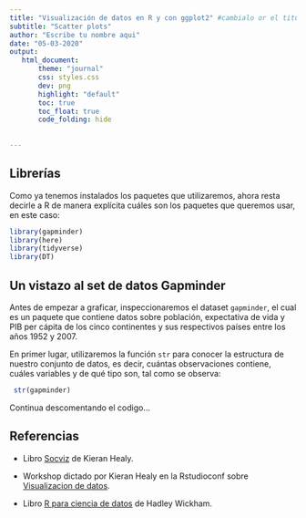```yaml
---
title: "Visualización de datos en R y con ggplot2" #cambialo or el titulo de tu proyecto
subtitle: "Scatter plots"
author: "Escribe tu nombre aqui"
date: "05-03-2020"
output:
   html_document:
       theme: "journal"
       css: styles.css
       dev: png
       highlight: "default"
       toc: true
       toc_float: true
       code_folding: hide
       
 
---
```

 
 
## **Librerías**

Como ya tenemos instalados los paquetes que utilizaremos, ahora resta decirle a R de manera explícita cuáles son los paquetes que queremos usar, en este caso: 

```r

library(gapminder)
library(here)
library(tidyverse)
library(DT)

```

## Un vistazo al set de datos Gapminder

Antes de empezar a graficar, inspeccionaremos el dataset `gapminder`, el cual es un paquete que contiene datos sobre población, expectativa de vida y PIB per cápita de los cinco continentes y sus respectivos países entre los años 1952 y 2007. 

En primer lugar, utilizaremos la función `str` para conocer la estructura de nuestro conjunto de datos, es decir, cuántas observaciones contiene, cuáles variables y de qué tipo son, tal como se observa:


```r

 str(gapminder)

```


Continua descomentando el codigo...



<!-- En segundo lugar, utilizaremos la función `datatable` del paquete `DT`, la cual mostrará el conjunto de datos en el formato de tabla interactiva, la cual nos permite realizadar un recorrido rápido por los datos, e incluso buscar algún dato en particular, por ejemplo, los datos correspondientes a Argentina. -->




<!-- ```{r DT_gapminder, echo=TRUE, message=FALSE, warning=FALSE, fig.height=8, fig.width=10, fig.show = "hold"} -->
<!--  datatable(gapminder) -->

<!-- ``` -->





<!-- # **Gráfico paso a paso  ¿Lo hacemos en capas?** -->

<!-- ## **1. Datos** -->

<!-- Luego de darle un vistazo a los datos, estamos en condiciones de comenzar a graficar, el primer paso es `ggplot(data = gapminder)`, de esta manera creamos un objeto 'ggplot' que utilizará los datos de la tabla `gapminder`. -->



<!-- ```{r datos_1, message=FALSE, warning=FALSE, fig.height=8, fig.width=10, fig.show="hold" } -->

<!-- # el símbolo '<-' representa asignación, el cual nos permite asignar el objeto ggplot a una variable, en este caso, 'p'. -->

<!-- p <- ggplot(data = gapminder) -->

<!-- ``` -->


<!-- **Importante**: cada vez que querramos agregar una nueva capa al gráfico utilizamos el operador  **'+'**, seguido de la capa deseada (`función_geom`, `labs`, `theme`, etc.). -->



<!-- ## **2. Atributos estéticos** -->

<!-- Mediante el **mapeo** o **mapping** le decimos a ggplot cuáles son las variables que queremos representar mediante elementos del gráfico. Elegimos las variables **gdpPercap**, **lifeExp** y **continent**, donde la primera estará asignada a 'x', la segunda a 'y' y la última al atributo `color`, por el cual se asignará un color diferente por cada valor distinto de la variable continente.  -->

<!-- Otros elementos estéticos pueden incluir, por ejemplo, `shape` y `size`. -->


<!-- ```{r atributos_esteticos_2, message=FALSE, warning=FALSE, fig.height=8, fig.width=10, fig.show = "hold", tidy=TRUE} -->

<!-- p <- ggplot(data = gapminder,mapping = aes(x = gdpPercap,y = lifeExp, color=continent)) -->
<!-- p -->
<!-- ``` -->




<!-- ## **3. Función Geom** -->

<!-- Recuerda que cada `geom` es una función y que una función lleva argumentos, los cuales generalmente son opcionales. Queremos  graficar un diagrama de dispersión o **scatterplot**, entonces elegimos la función `geom_point` y le pasamos como argumento `size= 3`, con esto le indicamos a ggplot el tamaño de los puntos que se aplicará al gráfico. -->

<!-- ```{r funcion_geom_3, message=FALSE, warning=FALSE, fig.height=8, fig.width=10, fig.show = "hold", fig.align='center', tidy=TRUE} -->

<!-- p + geom_point(size=3) -->


<!-- ``` -->



<!-- En la figura anterior podemos observar la relación existente entre el **ingreso bruto per cápita** y la **esperanza de vida** de cada país.  -->




<!-- ## **4. Sistemas de coordenadas y escalas** -->


<!-- ```{r coord_escalas_4, message=FALSE, warning=FALSE, fig.height=8, fig.width=10, fig.show = "hold", fig.align='center', tidy=TRUE} -->

<!-- # A partir de acá comenzaremos a codear el gráfico completo para que el proceso sea más claro: -->

<!-- p <- ggplot(data = gapminder,mapping = aes(x = gdpPercap,y = lifeExp,color = continent)) + -->
<!--      geom_point(size=3) + -->
<!--      coord_cartesian() + -->
<!--      scale_x_log10(labels= scales::dollar) -->

<!-- p -->
<!-- ``` -->




<!-- ## **5. Etíquetas y guías**  -->

<!-- Con la capa de `labs` o 'etiquetas' defino **título**, **subtítulo** y **caption** del gráfico. Además, especifico `color= " "` para eliminar el título de la leyenda correspondiente a la variable 'continente' por ser redundante. -->
<!-- Además con la capa de `guides` o 'guía' modifico el tamaño de las formas (puntos) de la leyenda correspondiente a la variable continente. -->

<!-- ```{r etiquetas_5, message=FALSE, warning=FALSE, fig.height=8, fig.width=10,  fig.show = "hold", fig.align='center', tidy=TRUE} -->


<!-- ggplot(data = gapminder,mapping = aes(x = gdpPercap,y = lifeExp,color = continent)) +  -->
<!--       geom_point(size=3) + -->
<!--       coord_cartesian() + -->
<!--       scale_x_log10(labels= scales::dollar) + -->
<!--       labs(x = "Ingreso (GDP) Per Capita", y = "Esperanza de vida en años", -->
<!--            title = "Crecimiento económico y esperanza de vida", -->
<!--            subtitle = "Los puntos se representan por año-país", -->
<!--            caption = "DataSource: Gapminder - Link: https://www.gapminder.org", color=" ") + -->
<!--       guides(color = guide_legend(override.aes = list(size = 5))) -->


<!-- ``` -->





<!-- ## **6. Paleta de colores** -->


<!-- **¿Y si queremos cambiar el color?** -->

<!-- Existen muchos paquetes de paletas de colores y cada uno ofrece diferentes opciones, por ejemplo el paquete **RColorBrewer** ofrece: -->


<!-- - **Opciones de paletas cualitativas** -->

<!-- ```{r paleta_Brewer_cualitativas, message=FALSE, warning=FALSE, fig.height=10, fig.width=12} -->

<!-- library(RColorBrewer) -->
<!-- display.brewer.all(type = "qual") -->

<!-- ``` -->


<!-- - **Opciones de paletas cuantitativas** -->

<!-- ```{r  paleta_Brewer_cuantitativas, message=FALSE, warning=FALSE, fig.height=10, fig.width=12} -->

<!-- display.brewer.all(type = "seq") -->
<!-- ``` -->


<!-- - **Opciones de paletas divergentes** -->

<!-- ```{r  paleta_Brewer_divergentes, message=FALSE, warning=FALSE, fig.height=10, fig.width=12} -->

<!-- display.brewer.all(type = "div") -->
<!-- ``` -->





<!-- ### Probamos la opción **`Set2`** -->

<!-- Utilizamos la opción `scale_color_brewer(palette= "Set2")`. -->

<!-- ```{r grafico_con_Brewer, message=FALSE, warning=FALSE, fig.height=8, fig.width=10, fig.show = "hold", fig.align='center', tidy=TRUE} -->

<!-- pSet2 <- ggplot(data = gapminder,mapping = aes(x = gdpPercap,y = lifeExp,color= continent)) +  -->
<!--                 geom_point(size=3) + -->
<!--                 scale_color_brewer(palette="Set2") + -->
<!--                 coord_cartesian() + -->
<!--                 scale_x_log10(labels= scales::dollar) + -->
<!--                 labs(x = "Ingreso (GDP) Per Cápita", y = "Esperanza de vida", -->
<!--                        title = "Crecimiento económico y esperanza de vida", -->
<!--                        subtitle = "Los puntos se representan por año-país", -->
<!--                        caption = "DataSource: Gapminder - Link: https://www.gapminder.org", color=" ") + -->
<!--                 guides(color = guide_legend(override.aes = list(size = 5))) -->

<!-- pSet2 -->

<!-- ``` -->



<!-- ### Probamos la opción **`Dark2`** -->

<!-- Utilizamos la opción `scale_color_brewer(palette= "Dark2")`. -->

<!-- ```{r grafico_con_Brewer_dark2, message=FALSE, warning=FALSE, fig.height=8, fig.width=10, fig.show = "hold", fig.align='center', tidy=TRUE} -->

<!-- pdark2 <- ggplot(data = gapminder,mapping = aes(x = gdpPercap,y = lifeExp,color = continent)) +  -->
<!--                 geom_point(size=3)+ -->
<!--                 scale_color_brewer(palette="Dark2") + -->
<!--                 coord_cartesian() + -->
<!--                 scale_x_log10(labels= scales::dollar) + -->
<!--                 labs(x = "Ingreso (GDP) Per Cápita", y = "Esperanza de vida", -->
<!--                      title = "Crecimiento económico y esperanza de vida", -->
<!--                      subtitle = "Los puntos se representan por año-país", -->
<!--                      caption = "DataSource: Gapminder - Link: https://www.gapminder.org", color=" ") + -->
<!--                 guides(color = guide_legend(override.aes = list(size = 5))) -->

<!-- pdark2  -->
<!-- ``` -->





<!-- ### ¿Y si queremos trabajar con nuestra propia paleta de colores? -->

<!-- Utilizamos una escala manual de colores, donde especificamos los colores elegidos y las etiquetas de cada uno de ellos: -->


<!-- `scale_color_manual(values= c("color1", "color2",..., "colorN"), labels= c("nombre1", "nombre2",..., "nombreN"))` -->


<!-- ```{r grafico_colores_propios, message=FALSE, warning=FALSE, fig.height=8, fig.width=10, fig.show = "hold", fig.align='center', tidy=TRUE} -->

<!-- pmanual <- ggplot(data = gapminder,mapping = aes(x = gdpPercap,y = lifeExp,color = continent)) +  -->
<!--                   geom_point(size=3) + -->
<!--                   scale_color_manual(values = c("#41b6a6", "#f6e37c",   "#f5a26b","#51b8df","#713580"), labels = c("Africa", "América","Asia",  "Europa", "Oceanía")) + -->
<!--                   coord_cartesian() + -->
<!--                   scale_x_log10(labels= scales::dollar) + -->
<!--                   labs(x = "Ingreso (GDP) Per Cápita", y = "Esperanza de vida", -->
<!--                      title = "Crecimiento económico y esperanza de vida", -->
<!--                      subtitle = "Los puntos se representan por año-país", -->
<!--                      caption = "DataSource: Gapminder - Link: https://www.gapminder.org", color=" ") + -->
<!--                   guides(color = guide_legend(override.aes = list(size = 5))) -->

<!-- pmanual -->
<!-- ``` -->



<!-- ## **7. Temas** -->


<!-- Para cambiar la apariencia del gráfico podemos agregar otra capa con un tema en particular, existen temas que vienen ya incluidos en ggplot2 como, por ejemplo: -->

<!--  * `theme_bw()` -->
<!--  * `theme_minimal()` -->
<!--  * `theme_dark()` -->
<!--  * `theme_grey()`  -->
<!--  * `theme_gray()` -->



<!-- ### Theme_grey -->


<!-- ```{r thema_bw, message=FALSE, warning=FALSE, fig.height=8, fig.width=10, fig.show = "hold", fig.align='center', tidy=TRUE} -->

<!-- p_theme_bw <- ggplot(data = gapminder,mapping = aes(x = gdpPercap,y = lifeExp,color = continent)) +  -->
<!--                     geom_point(size=3)+ -->
<!--                     scale_color_manual(values = c("#41b6a6", "#f6e37c",   "#f5a26b","#51b8df","#713580"), labels = c("Africa", "América","Asia",  "Europa", "Oceanía")) + -->
<!--                     coord_cartesian() + -->
<!--                     scale_x_log10(labels= scales::dollar) + -->
<!--                     labs(x = "Ingreso (GDP) Per Cápita", y = "Esperanza de vida", -->
<!--                          title = "Crecimiento económico y esperanza de vida", -->
<!--                          subtitle = "Los puntos se representan por año-país", -->
<!--                          caption = "DataSource: Gapminder - Link: https://www.gapminder.org", color=" ") + -->
<!--                     guides(color = guide_legend(override.aes = list(size = 5))) + -->
<!--                     theme_grey() -->

<!-- p_theme_bw -->
<!-- ``` -->



<!-- ### Theme_classic -->

<!-- ```{r tema_classic, message=FALSE, warning=FALSE, fig.height=8, fig.width=10, fig.show = "hold", fig.align='center', tidy=TRUE} -->

<!-- ptheme_classic <- ggplot( data = gapminder,mapping = aes(x = gdpPercap,y = lifeExp,color = continent)) +  -->
<!--                         geom_point(size=3) + -->
<!--                         scale_color_manual(values = c("#41b6a6", "#f6e37c","#f5a26b","#51b8df","#713580"), labels = c("Africa", "América","Asia",  "Europa", "Oceanía")) + -->
<!--                         coord_cartesian() + -->
<!--                         scale_x_log10(labels= scales::dollar) + -->
<!--                         labs(x = "Ingreso (GDP) Per Cápita", y = "Esperanza de vida", -->
<!--                              title = "Crecimiento económico y esperanza de vida", -->
<!--                              subtitle = "Los puntos se representan por año-país", -->
<!--                              caption = "DataSource: Gapminder - Link: https://www.gapminder.org", color=" ") + -->
<!--                         guides(color = guide_legend(override.aes = list(size = 5))) + -->
<!--                         theme_classic() -->

<!-- ptheme_classic -->
<!-- ``` -->




<!-- ## ¿Cómo customizamos el theme? Manos a la obra. -->


<!-- En el siguiente paso vamos a customizar el `theme` o tema, para lo cual definiremos dos parámetros  -->
<!-- **text_size** y **margin_size**, que luego utilizaremos para modificar el tamaño del título, subtítulo y leyenda. -->

<!-- - Con `legend.position= "bottom"` cambiamos la posición de la leyenda correspondiente a continente, en  -->
<!-- este caso, le indicamos a R que la leyenda estará ubicada en la parte inferior del gráfico. -->

<!-- - Con `legend.key= element_rect(fill= 'NA')` eliminamos el recuadro gris de las leyendas. -->

<!-- - Con `legend.text= element_text(color= "#2c204d", size= text_size)` especificamos el color y el tamaño del texto de la leyenda. -->

<!-- - Con `plot.title= element_text(size = text_size * 1.8,family= "Garamond"`,  -->
<!-- `hjust = 0.5,vjust = 1,colour = "#2c204d", ...)` especificamos el tamaño, fuente, ubicación y color del título. -->

<!-- - Con `plot.subtitle= element_text(size = text_size * 1.3, family= "Garamond",` -->
<!-- `hjust = 0.5,vjust = 1,colour = "#2c204d", ...)` especificamos el tamaño, fuente, ubicación y color del título. -->

<!-- - Con `plot.caption= element_text(size = 11,family = "Garamond"`,  -->
<!-- `hjust = 1, vjust = 1, colour = "#2c204d",...)` especificamos el tamaño, fuente, ubicación y color del título. -->



<!-- ```{r theme_customizado, message=FALSE, warning=FALSE, fig.height=10, fig.width=12, fig.show = "hold", fig.align='center', tidy=TRUE} -->

<!-- # Para no repetir los mismos valores de tamaño del texto en el theme, defino un parámetro: text_size y una variable: margin_size. -->
<!-- #  -->
<!-- # text_size <-16   # tamaño base del texto -->
<!-- # margin_size <- text_size/2  #de los margenes -->
<!-- #  -->
<!-- # pTheme_customizado <- ggplot(data=gapminder, mapping=aes(x= gdpPercap, y= lifeExp, color= continent)) + -->
<!-- #                               geom_point(size=3,alpha=0.6)+ -->
<!-- #                               scale_x_log10(labels= scales::dollar) + -->
<!-- #                               scale_color_manual(values= c("#41b6a6", "#f6e37c","#f5a26b","#51b8df","#713580"), labels= c("Africa", "America", "Asia","Europa", "Oceanía")) + -->
<!-- #                               labs(x="Ingreso (PBI) Per Capita", y="Esperanza de vida en años", -->
<!-- #                                   title ="Crecimiento económico y esperanza de vida",  -->
<!-- #                                   subtitle ="Los puntos se representan por año-país",  -->
<!-- #                                   caption = "DataSource: Gapminder- Link: https://www.gapminder.org.", color= '')+ -->
<!-- #                               guides(color = guide_legend(override.aes = list(size = 5))) + -->
<!-- #                               theme_light() + -->
<!-- #                               theme(legend.position="bottom", legend.key= element_rect(fill='NA'), -->
<!-- #                                     legend.text= element_text(color="#2c204d",  -->
<!-- #                                                               size= text_size),  -->
<!-- #                                     legend.justification = "center", -->
<!-- #                                      -->
<!-- #                                     plot.title = element_text(size=(text_size * 1.8),family ="Garamond",     -->
<!-- #                                                           hjust = 0.5,vjust = 1, -->
<!-- #                                                           colour = "#2c204d", # -->
<!-- #                                                           face = 'bold',  -->
<!-- #                                                           margin = margin(b = margin_size * 1.2)), -->
<!-- #                                      plot.subtitle = element_text(size = text_size * 1.3, -->
<!-- #                                                          family ="Garamond", hjust = 0.5, vjust = 1,  -->
<!-- #                                                          colour = "#2c204d", -->
<!-- #                                                         margin = margin(b = margin_size * 0.9)), -->
<!-- #                                      plot.caption = element_text(size = 11,family ="Garamond", -->
<!-- #                                                                 hjust = 1, vjust = 1, -->
<!-- #                                                                 colour = "#2c204d",  -->
<!-- #                                                                 face='bold', -->
<!-- #                                                                 margin = margin(t = margin_size * 0.9)), -->
<!-- #                                      panel.background = element_rect(fill = "white"), -->
<!-- #                                      panel.grid.major = element_line(color = "gray90", size = 0.5), -->
<!-- #                                      panel.grid.minor = element_line(color = "gray90", size = 0.25)) -->
<!-- #                              -->
<!-- # pTheme_customizado -->

<!-- ``` -->



<!-- ## **8. ¿Cómo guardamos lo hecho hasta aquí?** -->


<!-- Utilizamos la sentencia `ggsave ("nombre.extension", height= n, width= m, units= "in", type= ' ')`, como argumento le pasamos el nombre del gráfico con la extensión deseada (png, pdf, svg, entre otras), dimensiones del gráfico con `height` y `width` o con `dpi`y unidades con `units` en "in","cm" o "mm"). -->

<!-- ```{r grafico_png, echo=TRUE, message=FALSE, warning=FALSE, include= TRUE} -->
<!-- ggsave(here("grafico_scatterplot1.png"), height = 8, width = 10, units = "in", type= 'cairo') -->

<!-- ``` -->




<!-- # **Extras** -->

<!-- ## **9. Agregar una nueva capa** -->


<!-- El objetivo es agregar al gráfico, una curva suavizada correspondiente a una función de regresión, entonces vamos a utilizar la funcion **geom_smooth**. Entre los métodos a aplicar, tenemos: -->

<!-- * `geom_smooth(method = "gam")` -->
<!-- * `geom_smooth(method = "lm")` -->
<!-- * `geom_smooth(method = "glm")` -->
<!-- * `geom_smooth(method = "loess")` -->

<!-- En nuestro caso, utilizaremos la primera opción `method = "gam"` y recuerda que una **función geom** puede tener múltiples argumentos: -->

<!-- `geom_smooth(method = 'gam', col = "#2c204d", size = 0.7, fill = "gray60", alpha = 0.2)`. -->

<!-- De esta manera, le indicamos a ggplot el método que utilizaremos además del color, tamaño, relleno y transparencia de la línea. -->


<!-- ```{r capa_smooth,  message=FALSE, warning=FALSE, fig.height=10, fig.width=12, fig.show = "hold", fig.align='center', tidy=TRUE} -->
<!-- #  -->
<!-- # text_size <-14              # tamaño base del texto -->
<!-- # margin_size <- text_size/2  # para el margen -->
<!-- #  -->
<!-- # # Asignamos el gráfico `ggplot' al objeto p_capa_smooth -->
<!-- # p_capa_smooth <- ggplot(data=gapminder, mapping=aes(x= gdpPercap, y= lifeExp)) + -->
<!-- #                           geom_point(aes(color=continent),size=3,alpha=0.6) + -->
<!-- #                           geom_smooth(method = 'gam', col = "#2c204d", size = 0.7, -->
<!-- #                                       fill = "gray60", alpha = 0.2) + -->
<!-- #                           scale_x_log10(labels= scales::dollar) + -->
<!-- #                           scale_color_manual(values= c("#41b6a6", "#f6e37c","#f5a26b","#51b8df","#713580"), labels= c("Africa", "America", "Asia","Europa", "Oceanía")) + -->
<!-- #                           labs(x="Ingreso (PBI) Per Capita", y="Esperanza de vida en años", -->
<!-- #                                title ="Crecimiento económico y esperanza de vida", -->
<!-- #                                subtitle ="Los puntos se representan por año-país" ,  -->
<!-- #                                caption = "DataSource: Gapminder- Link: https://www.gapminder.org.",  -->
<!-- #                                color= '', fill="Población") + -->
<!-- #                           guides(color = guide_legend(override.aes = list(size = 5))) + -->
<!-- #                           theme_light() + -->
<!-- #                           theme(legend.position="bottom", legend.key= element_rect(fill='NA'), -->
<!-- #                                 legend.text= element_text(color="#2c204d",  -->
<!-- #                                                           size= text_size),  -->
<!-- #                                 legend.justification = "center", -->
<!-- #                                 plot.title = element_text(size=(text_size * 1.8),family ="Garamond",     -->
<!-- #                                                       hjust = 0.5,vjust = 1, -->
<!-- #                                                       colour = "#2c204d", # -->
<!-- #                                                       face = 'bold',  -->
<!-- #                                                       margin = margin(b = margin_size * 1.2)), -->
<!-- #                                 plot.subtitle = element_text(size = text_size * 1.3, -->
<!-- #                                                      family ="Garamond", hjust = 0.5, vjust = 1,  -->
<!-- #                                                      colour = "#2c204d", -->
<!-- #                                                     margin = margin(b = margin_size * 0.9)), -->
<!-- #                                 plot.caption = element_text(size = 11,family ="Garamond", -->
<!-- #                                                             hjust = 1, vjust = 1, -->
<!-- #                                                             colour = "#2c204d",  -->
<!-- #                                                             face='bold', -->
<!-- #                                                             margin = margin(t = margin_size * 0.9)), -->
<!-- #                                 panel.background = element_rect(fill = "white"), -->
<!-- #                                 panel.grid.major = element_line(color = "gray90", size = 0.5), -->
<!-- #                                 panel.grid.minor = element_line(color = "gray90", size = 0.25)) -->
<!-- #  -->
<!-- # # llamamos al objeto p_capa_smooth -->
<!-- # p_capa_smooth -->
<!-- #  -->
<!-- # # Guardamos el gráfico  con ggsave -->
<!-- # ggsave(here("grafico_smooth.png"), height = 8, width = 10, units = "in", type='cairo') -->
<!-- ``` -->




<!-- ## **10. Facetas** -->

<!-- Vamos a separar por columnas con **facet_wrap** teniendo en cuenta la variable **continente** -->



<!-- ```{r facet_wrap, message=FALSE, warning=FALSE, fig.height=10, fig.width=12, fig.show = "hold", fig.align='center', tidy=TRUE} -->

<!-- p_facet <- ggplot(data=gapminder, mapping=aes(x= gdpPercap, y= lifeExp, color=continent))+ -->
<!--                   geom_point(size=3,alpha=0.6)+ -->
<!--                   geom_smooth(method = 'gam', col = "#2c204d", size = 0.7, -->
<!--                               fill = "gray60", alpha = 0.2)+ -->
<!--                   scale_x_log10(labels= scales::dollar)+ -->
<!--                   scale_color_manual(values= c("#41b6a6", "#f6e37c","#f5a26b","#51b8df","#713580"), labels= c("Africa", "America", "Asia","Europa", "Oceanía"))+ -->
<!--                   labs(x="Ingreso (PBI) Per Capita", y="Esperanza de vida en años", -->
<!--                        title ="Crecimiento económico y esperanza de vida",  -->
<!--                        subtitle ="Los puntos se representan por año-país" ,  -->
<!--                        caption = "DataSource: Gapminder- Link: https://www.gapminder.org.", color= '')+ -->
<!--                   guides(color = guide_legend(override.aes = list(size = 5)))+ -->
<!--                   theme_bw()+ -->
<!--                   theme(legend.position="bottom")+ -->
<!--                   facet_wrap(~continent, ncol = 2, scales="free") -->

<!-- p_facet -->

<!-- # Guardamos el gráfico -->
<!-- ggsave(here("grafico_facet.png"), height = 8, width = 10, units = "in", type='cairo') -->

<!-- ``` -->




<!-- ## **11. Themes personalizados con el paquete hrbrthemes** -->

<!-- El paquete [hrbrthemes](https://github.com/hrbrmstr/hrbrthemes) ofrece varias opciones de temas para aplicar a un gráfico, algunas son:  -->

<!-- * `theme_ipsum()` -->
<!-- * `theme_ft_rc()` -->
<!-- * `theme_ipsum_ps()` -->
<!-- * `theme_ipsum_rc()` -->
<!-- * `theme_ipsum_tw()` -->

<!-- Entonces, en lugar de utilizar un theme customizado, eligiremos la última opción `theme_ipsum_tw()`, así obtendremos el siguiente gráfico: -->



<!-- ```{r facet_wrap2, message=FALSE, warning=FALSE,fig.height=10,fig.width=12, fig.show="hold", fig.align='center', tidy=TRUE} -->
<!-- #  -->
<!-- # # Cargo la librería, en este caso, voy a utilizar la opción theme_ipsum_tw() -->
<!-- # library(hrbrthemes) -->
<!-- #  -->
<!-- # # Importamos la fuente ´titillium_web´que necesitamos para el theme elegido ya que no la tenemos instalada con anterioridad. -->
<!-- # hrbrthemes::import_titillium_web() -->
<!-- #  -->
<!-- #  -->
<!-- #  -->
<!-- # p_facet_ipsum_tw <- ggplot(data=gapminder, mapping=aes(x= gdpPercap, y= lifeExp, color=continent))+ -->
<!-- #                             geom_point(size=3,alpha=0.6)+ -->
<!-- #                             scale_x_log10(labels= scales::dollar)+ -->
<!-- #                             scale_color_manual(values= c("#41b6a6", "#f6e37c","#f5a26b","#51b8df","#713580"), labels= c("Africa", "America", "Asia","Europa", "Oceanía"))+ -->
<!-- #                             labs(x="Ingreso (PBI) Per Capita", y="Esperanza de vida en años", -->
<!-- #                                  title ="Crecimiento económico y esperanza de vida", -->
<!-- #                                  subtitle ="Los puntos se representan por año-país" ,  -->
<!-- #                                  caption = "DataSource: Gapminder- Link: https://www.gapminder.org.", color= '')+ -->
<!-- #                             guides(color = guide_legend(override.aes = list(size = 5)))+ -->
<!-- #                             theme_ipsum_tw()+ -->
<!-- #                             theme(legend.position="bottom")+ -->
<!-- #                             facet_wrap(~continent, ncol = 2, scales="free")  -->
<!-- #  -->
<!-- # p_facet_ipsum_tw -->
<!-- #  -->
<!-- # # Guardamos el gráfico -->
<!-- # ggsave(here("grafico_facet_ipsum_tw.png"), height = 8, width = 10, units = "in", type='cairo') -->


<!-- ``` -->



<!-- En cambio, si utilizamos la segunda opción `theme_ft_rc()`, entonces obtendremos el siguiente gráfico: -->


<!-- ```{r facet_wrap_dark, message=FALSE, warning=FALSE,fig.height=10, fig.width=12, fig.show="hold"} -->

<!-- # Importamos la fuente ´roboto condensed´ que necesitamos para el theme elegido ya que no la tenemos instalada con anterioridad. -->

<!-- hrbrthemes::import_roboto_condensed() -->

<!-- p_facet_dark <- ggplot(data=gapminder, mapping=aes(x= gdpPercap, y= lifeExp, color=continent))+ -->
<!--                         geom_point(size=3,alpha=0.6)+ -->
<!--                         scale_x_log10(labels= scales::dollar)+ -->
<!--                         scale_color_manual(values= c("#41b6a6", "#f6e37c","#f5a26b","#51b8df","#713580"), labels= c("Africa", "America", "Asia","Europa", "Oceanía"))+ -->
<!--                         labs(x="Ingreso (PBI) Per Capita", y="Esperanza de vida en años", -->
<!--                              title ="Crecimiento económico y esperanza de vida",  -->
<!--                              subtitle ="Los puntos se representan por año-país" ,  -->
<!--                              caption = "DataSource: Gapminder- Link: https://www.gapminder.org.", color= '')+ -->
<!--                         guides(color = guide_legend(override.aes = list(size = 5)))+ -->
<!--                         theme_ft_rc()+ -->
<!--                         theme(legend.position="bottom")+ -->
<!--                         facet_wrap(~continent, ncol = 2, scales="free")  -->

<!-- p_facet_dark -->

<!-- # Guardamos el gráfico -->
<!-- ggsave(here("grafico_facet_dark.png"), height = 8, width = 10, units = "in", type='cairo') -->

<!-- ``` -->





<!-- ## **12. Gráficos combinados con el Paquete patchwork** -->

<!-- Utilizaremos la librería [patchwork](https://github.com/thomasp85/patchwork) para combinar dos gráficos (el gráfico **p_capa_smooth** con el gráfico facetado **p_facet_ipsum_tw**), pero antes debo generarlos nuevamente sin título, ni subtítulo ni caption, ya que esos elementos los agrego al unirlos con patchwork. -->


<!-- **Generamos la primer figura** -->


<!-- ```{r figura1_patchwork, message=FALSE, warning=FALSE,fig.height=10, fig.width=12, fig.show="hold", fig.align='center', tidy=TRUE} -->

<!-- text_size <-16   # tamaño base del texto -->

<!-- p1 <- ggplot(data=gapminder, mapping=aes(x= gdpPercap, y= lifeExp))+ -->
<!--               geom_point(aes(color=continent),size=3,alpha=0.6)+ -->
<!--               geom_smooth(method = 'gam', col = "#2c204d", size = 0.7, -->
<!--                           fill = "gray60", alpha = 0.2)+ -->
<!--               scale_x_log10(labels= scales::dollar)+ -->
<!--               scale_color_manual(values= c("#41b6a6", "#f6e37c","#f5a26b","#51b8df","#713580"), labels= c("Africa", "America", "Asia","Europa", "Oceanía"))+ -->
<!--               labs(x="Ingreso (PBI) Per Capita", y="Esperanza de vida en años", color= '')+ -->
<!--               guides(color = guide_legend(override.aes = list(size = 5)))+ -->
<!--               theme(legend.position="bottom", legend.key= element_rect(fill='NA'), -->
<!--                     legend.text= element_text(color="#2c204d", size= text_size),  -->
<!--                     legend.justification = "center", -->
<!--                     panel.background = element_rect(fill = "white"), -->
<!--                     panel.grid.major = element_line(color = "gray90", size = 0.5), -->
<!--                     panel.grid.minor = element_line(color = "gray90", size = 0.25)) -->

<!-- p1 -->

<!-- ``` -->



<!-- **Generamos la segunda figura** -->



<!-- ```{r figura2_patchwork, message=FALSE, warning=FALSE,fig.height=10, fig.width=12, fig.show="hold", fig.align='center', tidy=TRUE} -->


<!-- p2 <-ggplot(data=gapminder, mapping=aes(x= gdpPercap, y= lifeExp, color=continent))+ -->
<!--             geom_point(size=3,alpha=0.6)+ -->
<!--             scale_x_log10(labels= scales::dollar)+ -->
<!--             scale_color_manual(values= c("#41b6a6", "#f6e37c","#f5a26b","#51b8df","#713580"), labels= c("Africa", "America", "Asia","Europa", "Oceanía"))+ -->
<!--             labs(x="", y="Esperanza de vida en años", color= '')+ -->
<!--             guides(color = guide_legend(override.aes = list(size = 5)))+ -->
<!--             theme_ipsum_tw()+ -->
<!--             theme(legend.position="none", axis.text.y = element_text(size = 12))+ -->
<!--             # con legend.position= "none", elimino las leyenda correspondiente a la variable de continente  -->
<!--             facet_wrap(~continent, ncol = 2, scales="free") #  -->
<!-- p2 -->

<!-- ggsave(here("grafico_p2.png"), height = 8, width = 10, units = "in", type='cairo') -->

<!-- ``` -->


<!-- Podemos elegir combinar los dos figuras así: -->

<!-- -  `p1 + p2`, una figura a continuación de la otra -->
<!-- -  `p1 / p2`, la primera figura en la parte superior y la segunda en la parte inferior. -->

<!-- Con `plot_annotation()` agrego **título**, **subtítulo** y **caption** al gráfico combinado y con el `theme` defino el tamaño de las etiquetas. -->


<!-- ```{r combino_graficos, message=FALSE, warning=FALSE, fig.height=12,  fig.width=14, fig.show="hold", fig.align='center', tidy=TRUE} -->
<!-- library(patchwork) -->

<!-- # combino ambos gráficos -->
<!-- graficos_combinados <- p1/ p2 +             -->
<!--                        plot_annotation(title = "Crecimiento económico y esperanza de vida",  -->
<!--                                        subtitle = "Los puntos se representan por año-país" ,  -->
<!--                                        caption = "DataSource: Gapminder- Link: https://www.gapminder.org.") +    -->
<!--                        theme (plot.title = element_text(size = 18),  -->
<!--                               plot.subtitle = element_text(size = 14),  -->
<!--                               plot.caption = element_text(size = 14))   -->

<!-- # llamamos al objeto p_capa_smooth -->
<!-- graficos_combinados -->

<!-- # Guardamos el gráfico realizado con patchwork  -->
<!-- ggsave(here("grafico_patchwork.png"), height = 12, width = 14, units = "in", type='cairo') -->
<!-- ``` -->



<!-- ## **13. Gráficos interactivos con plotly** -->

<!-- Utilizamos la librería [plotly](https://plot.ly/r/) para convertir gráficos estáticos generados con ggplot2 en gráficos interactivos.  -->

<!-- *Aclaración: Es necesario volver a ejecutar el gráfico de la [sección 9](#9_agregar_una_nueva_capa) para formatear la presentación de los variables,* **continente**, **ingreso per cápita** y **esperanza de vida** *que luego se mostraran en el gráfico interactivo. ¿Cómo lo hago? El formateo se realiza en la parte de los mapeos estéticos: * -->

<!-- `aes(text = paste( '<b>Continente:</b>' ,  continent, '<br />' , '<b>Ingreso per cápita:</b>' , '$', ...))` -->




<!-- ```{r para_plotly, eval=FALSE, fig.height=6, fig.show="hold", fig.width=8, message=FALSE, warning=FALSE, include=FALSE, tidy=TRUE} -->

<!-- # #Volvemos a ejecutar el gráfico con asignandole un tamaño menor al título para que quedé mejor en el gráfico interactivo.  -->
<!-- text_size <-14   # tamaño base del texto -->
<!-- margin_size <- text_size/2  #de los margenes -->

<!--   p_capa_smooth <- ggplot(data=gapminder, mapping=aes(x= gdpPercap, y= lifeExp , text = paste('<b>Continente:</b>                 ' , continent,'<br/>','<b>Ingreso per cápita:</b> ','$',  -->
<!--                                     round(gdpPercap,2),'<br/>', text'<b>Expectativa de vida:</b> ',  -->
<!--                                                             round(lifeExp,1)))) + -->
<!--                 geom_point(aes(color=continent),size=3,alpha=0.6) + -->
<!--                 geom_smooth(method = 'gam', col = "#2c204d", size = 0.7, -->
<!--                             fill = "gray60", alpha = 0.2) + -->
<!--                 scale_x_log10(labels= scales::dollar) + -->
<!--                 scale_color_manual(values= c("#41b6a6", "#f6e37c","#f5a26b","#51b8df","#713580"), -->
<!--                                    labels= c("Africa", "America", "Asia","Europa", "Oceanía"))+ -->
<!--                 labs(x="Ingreso (PBI) Per Capita", y="Esperanza de vida en años", -->
<!--                      title ="Crecimiento económico y esperanza de vida", subtitle ="Los puntos se representan por año-país" , caption = "DataSource: Gapminder- Link: https://www.gapminder.org.", color= '')+ -->
<!--                 guides(color = guide_legend(override.aes = list(size = 5)))+ -->
<!--                 theme_light()+ -->
<!--                 theme(legend.position="bottom", legend.key= element_rect(fill='NA'), -->
<!--               legend.text= element_text(color="#2c204d", -->
<!--                                         size= text_size), -->
<!--               legend.justification = "center", -->

<!--               plot.title = element_text(size=(text_size * 1.8),family ="Garamond", -->
<!--                                     hjust = 0.5,vjust = 1, -->
<!--                                     colour = "#2c204d", # -->
<!--                                     face = 'bold', -->
<!--                                     margin = margin(b = margin_size * 1.2)), -->
<!--               plot.subtitle = element_text(size = text_size * 1.3, -->
<!--                                    family ="Garamond", hjust = 0.5, vjust = 1, -->
<!--                                    colour = "#2c204d", -->
<!--                                   margin = margin(b = margin_size * 0.9)), -->
<!--               plot.caption = element_text(size = 11,family ="Garamond", -->
<!--                                           hjust = 1, vjust = 1, -->
<!--                                           colour = "#2c204d", -->
<!--                                           face='bold', -->
<!--                                           margin = margin(t = margin_size * 0.9)), -->
<!--               panel.background = element_rect(fill = "white"), -->
<!--               panel.grid.major = element_line(color = "gray90", size = 0.5), -->
<!--               panel.grid.minor = element_line(color = "gray90", size = 0.25)) -->

<!-- p_capa_smooth -->
<!-- ``` -->



<!-- Con la sentencia `ggplotly(p_capa_smooth, tooltip = "text")` convierto la figura anterior en una interactiva y con 'tooltip = "text"' le indicó que me muestre las variables con el formato especificado anteriormente. -->



<!-- ```{r graficos_plotly,message=FALSE, warning=FALSE, fig.height=6, fig.width=9, fig.show="hold"} -->

<!-- # Cargamos la líbreria plotly -->
<!-- library(plotly) -->

<!-- # Forma directa de utilizar plotly -->
<!-- ggplotly(p_capa_smooth, tooltip = "text") -->


<!-- ``` -->


<!-- Gráfico en facetas interactivo: -->

<!-- ```{r graficos_plotly_2, message=FALSE, warning=FALSE, fig.show="hold", fig.height=8, fig.width=9.5 } -->


<!-- p_facet_dark <- ggplot(data=gapminder, mapping=aes(x= gdpPercap, y= lifeExp, color=continent, text = paste('<b>Continente:</b> ' , continent,'<br />','<b>Ingreso per cápita:</b> ','$', round(gdpPercap,2),'<br>', '<b>Expectativa de vida:</b> ', round(lifeExp,1)))) + -->
<!--   geom_point(size=3,alpha=0.6)+ -->
<!--   scale_x_log10(labels= scales::dollar)+ -->
<!--   scale_color_manual(values= c("#41b6a6", "#f6e37c","#f5a26b","#51b8df","#713580"), labels= c("Africa", "America", "Asia","Europa", "Oceanía"))+ -->
<!--   labs(x="Ingreso (PBI) Per Capita", y="Esperanza de vida en años", -->
<!--        title ="Crecimiento económico y esperanza de vida", subtitle ="Los puntos se representan por año-país" , caption = "DataSource: Gapminder- Link: https://www.gapminder.org.", color= '')+ -->
<!--   guides(color = guide_legend(override.aes = list(size = 5)))+ -->
<!--   theme_ft_rc()+ -->
<!--   theme(legend.position="bottom")+ -->
<!--   facet_wrap(~continent, ncol = 2, scales="free")  -->



<!-- ggplotly(p_facet_dark, tooltip = "text") -->
<!-- ``` -->





<!-- ```{r grafico_animado,warning=FALSE, fig.show="hold", fig.height=10, fig.width=12} -->

<!-- ## **14- Gráficos animados con gganimate** -->

<!-- # Utilizaremos la librería [gganimate](https://github.com/thomasp85/gganimate) para convertir los gráficos estáticos en gráficos interactivos. -->
<!-- #  -->
<!-- #  -->
<!-- # library(gganimate) -->
<!-- # install.packages("gifski") -->
<!-- # library(gifski) -->

<!-- # ggplot(gapminder, aes(gdpPercap, lifeExp, size = pop, colour = continent)) + -->
<!-- #   geom_point(alpha = 0.7, show.legend = FALSE) + -->
<!-- #   scale_color_manual(values= c("#41b6a6", "#f6e37c","#f5a26b","#51b8df","#713580"), labels= c("Africa", "America", "Asia","Europa", "Oceanía")) + -->
<!-- #   scale_size(range = c(2, 12)) + -->
<!-- #  scale_x_log10(labels= scales::dollar) + -->
<!-- #   facet_wrap(~continent) + -->
<!-- #   # Here comes the gganimate specific bits -->
<!-- #   labs(title = 'Year: {frame_time}', x = 'GDP per capita', y = 'life expectancy') + -->
<!-- #   transition_time(year) + -->
<!-- #   ease_aes('linear') -->


<!-- # pFacet_Animado <- ggplot(data=gapminder, mapping=aes(x= gdpPercap, y= lifeExp,  -->
<!-- #                                                      size = pop, color=continent))+ -->
<!-- #   geom_point(size=3,alpha=0.7) + -->
<!-- #   scale_x_log10(labels= scales::dollar) + -->
<!-- #   scale_color_manual(values= c("#41b6a6", "#f6e37c","#f5a26b","#51b8df","#713580"),     labels= c("Africa", "America", "Asia","Europa", "Oceanía")) + -->
<!-- #   scale_size(range = c(2, 12)) + -->
<!-- #   guides(color = guide_legend(override.aes = list(size = 5))) + -->
<!-- #   theme_ft_rc() + -->
<!-- #   theme(legend.position="bottom") + -->
<!-- #   facet_wrap(~continent, ncol = 2, scales="free") + -->
<!-- #   labs(title ="Crecimiento económico y esperanza de vida", subtitle = 'Año: {round(frame_time,0)}', x="Ingreso (PBI) Per Cápita", y="Esperanza de vida en años", -->
<!-- #        caption = "DataSource: Gapminder - Link: https://www.gapminder.org.",  -->
<!-- #        color= '') + -->
<!-- #       transition_time(year) + -->
<!-- #       ease_aes('linear') + -->
<!-- #   shadow_mark(alpha = 0.6, size = 2.5) -->
<!-- #  -->
<!-- #    -->
<!-- # pFacet_Animado  -->
<!-- #  -->
<!-- #  -->
<!-- #  -->
<!-- # last_animation()   # o                -->
<!-- # animate(pFacet_Animado) -->
<!-- # anim_save("gganimate_orange.gif") -->
<!-- #  -->
<!-- #  -->
<!-- #  -->
<!-- #  -->
<!-- # save_animation(here("prueba.gif")) -->


<!-- ``` -->


## **Referencias** 


* Libro [Socviz](https://socviz.co/) de Kieran Healy.

* Workshop dictado por Kieran Healy en la Rstudioconf sobre [Visualizacion de datos](https://github.com/rstudio-conf-2020/dataviz).

* Libro [R para ciencia de datos](https://es.r4ds.hadley.nz/) de Hadley Wickham. 


